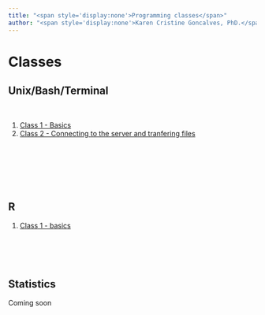 ---
title: "<span style='display:none'>Programming classes</span>"
author: "<span style='display:none'>Karen Cristine Goncalves, PhD.</span>"
---

# Classes {.tabset .tabset-pill .tabset-fade}

## Unix/Bash/Terminal
<br>

1. [Class 1 - Basics](./unix/Class1_BasicCommands.html)
1. [Class 2 - Connecting to the server and tranfering files](./unix/Class2_Connection_FileTransfer.html)

<br><br><br><br><br>

## R 

1. [Class 1 - basics](./r/basis.html)
<br><br><br><br><br>

## Statistics
Coming soon
